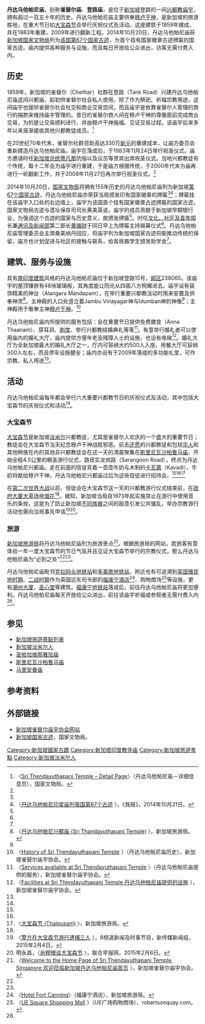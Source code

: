 {{noteTA
|1=zh-cn:印度教;zh-hant:印度教;zh-sg:兴都教;
|2=zh-hans:酒店; zh-hant:酒店; zh-tw:飯店;
|3=zh-hans:泰米尔;zh-hk:泰米爾;zh-tw:坦米爾;zh-sg:淡米尔;
|4=zh-cn:印度庙;zh-hant:印度廟;zh-sg:兴都庙;
}}
{{Infobox religious_building
| name               = 丹达乌他帕尼庙
| image              = SriThendayuthapaniTemple-Singapore-gopuram-20091220.jpg
| image_alt          = 
| caption            = 丹达乌他帕尼庙的纪念塔（Gopuram）
| map_type        = <!-- Singapore -->
| map_caption        = 15 Tank Road
| coordinates        = {{coord|1|17|39.82|N|103|50|35.03|E|type:landmark_region:SG|display=inline,title}}
| religious_affiliation = [[印度教|印度教]]
| proper_name        = 丹达乌他帕尼庙<br />Sri Thendayuthapani Temple<br />ஸ்ரீ தெண்டாயுதபாணி கோவில்
| other_names        = 雀替尔庙<br />Chettiars' Temple
| marathi            = 
| bengali            = 
| location           = {{SGP}}登路（Tank Road）15号<br />[[邮政编码|邮区]]238065
| elevation_m        = 
| deity      = [[室建陀|穆卢干神]]
| important_festivals= 
| architecture_type       = [[达罗毗荼建筑|南印度风格]]
| number_of_temples  = 
| number_of_monuments= 
| inscriptions       = 
| year_completed= 1859年
| founded_by= 印度社群
| website            = [http://www.sttemple.com www.sttemple.com]（新加坡雀替尔庙宇协会）
| designated    = {{designation list|embed=yes|designation1=Singapore|designation1_date=2014年10月20日}}
}}
'''丹达乌他帕尼庙'''，别称'''雀替尔庙'''、'''登路庙'''，是位于[[新加坡|新加坡]]登路的一间[[兴都教|兴都教]][[兴都教庙宇|庙宇]]，拥有超过一百五十年的历史。丹达乌他帕尼庙主要供奉[[室建陀|穆卢干神]]，是新加坡的旅游胜地，在重大节日如[[大宝森节|大宝森节]]会举行庆祝仪式及活动。这座建筑于1859年建成，并在1983年重建，2009年进行翻新工程。2014年10月20日，丹达乌他帕尼庙获[[国家文物局_(新加坡)|新加坡国家文物局]]列为[[新加坡国家古迹|该国第67个国家古迹]]，为首个挂有国家徽章古迹牌匾的国家古迹。庙内提供各种服务与设施，而且每日开放给公众进出，访客无需付费入内。

==历史==
1859年，新加坡的雀替尔（Chettiar）社群在登路（Tank Road）兴建丹达乌他帕尼庙这间兴都庙，起初供雀替尔社会私人使用，除了作为祭祀、祈福宗教用途，这间庙宇也提供雀替尔社会社交和商业交易空间，而且庙宇是依靠雀替尔人管理的商行的捐款来维持庙宇管理的。昔日的雀替尔商人间在穆卢干神的尊像面前完成商业交易，为的是让交易顺利进行，并由穆卢干神施福、见证交易过程。该庙宇后来多年以来渐渐接收其他兴都教徒成员。<ref name="nhb">〈[https://www.nhb.gov.sg/NHBPortal/faces/oracle/webcenter/portalapp/pagehierarchy/Page815.jspx?detContId=NHBSVRAPP61620000046061&_afrLoop=652613341655864&_afrWindowMode=0&_afrWindowId=5n0la2rru_1#%40%3F_afrWindowId%3D5n0la2rru_1%26_afrLoop%3D652613341655864%26detContId%3DNHBSVRAPP61620000046061%26_afrWindowMode%3D0%26_adf.ctrl-state%3Dchtd42zpn_4 Sri Thendayuthapani Temple – Detail Page]{{dead link|date=2017年11月 |bot=InternetArchiveBot |fix-attempted=yes }}〉（丹达乌他帕尼庙－详细信息页），国家文物局。</ref>

在20世纪70年代末，雀替尔社群资助高达330万[[新元|新元]]的重建成本，让庙方委员会重新建造丹达乌他帕尼庙。庙宇在落成后，于1983年11月24日举行祝圣仪式，庙方邀请时任[[新加坡总统|新加坡总统]][[蒂凡那|蒂凡那]]伉俪以及议员等贵宾出席祝圣仪式。当地兴都教徒有个传统，每十二年会为庙宇进行重建，于是庙方根据传统，于2000年代末为庙再进行一轮翻新工作，并于2009年11月27日再次举行祝圣仪式。<ref name="nhb"/>

2014年10月20日，[[国家文物局_(新加坡)|国家文物局]]将拥有155年历史的丹达乌他帕尼庙列为新加坡[[新加坡国家古迹|第67个国家古迹]]，丹达乌他帕尼庙亦荣获当局颁发印有国家徽章的牌匾<ref name="nhb"/><ref name="mypaper">〈[http://mypaper.sg/chinese-news/dan-da-wu-ta-pa-ni-yin-du-miao-lie-wo-guo-di-67ge-gu-ji-20141021 丹达乌他帕尼印度庙列我国第67个古迹] {{Wayback|url=http://mypaper.sg/chinese-news/dan-da-wu-ta-pa-ni-yin-du-miao-lie-wo-guo-di-67ge-gu-ji-20141021 |date=20141029111232 }}〉，《我报》，2014年10月21日。</ref>；牌匾挂在该庙宇入口处的右边墙上，庙宇为该国首个挂有国家徽章古迹牌匾的国家古迹，国家文物局古迹与遗址保存司司长黄美英说，庙宇的成员贡献于新加坡早期银行业，为强调这个古迹的国家与历史意义，故颁发牌匾<ref name="mypaper"/>。时任[[文化、社区及青年部|文化、社区及青年部]]长兼[[通讯及新闻部|通讯及新闻部]]第二部长[[黄循财|黄循财]]于同日早上为牌匾主持揭幕仪式<ref name="mypaper"/>。丹达乌他帕尼庙管理委员会主席桑美纳丹回应，将庙宇列为新加坡国家古迹将能推动传统的保留，庙方也计划促进与社区的接触与联系，给各族裔学生颁发助学金<ref name="mypaper"/>。

==建筑、服务与设施==
具有[[达罗毗荼建筑|南印度建筑]]风格的丹达乌他帕尼庙位于新加坡登路15号，[[邮政编码|邮区]]238065。该庙宇的屋顶镶嵌有48块玻璃板，其角度能让阳光从四面八方照耀进去。庙宇设有装饰精美的神台（Alangara Mandapam），在举行重要兴都教活动时用来安置及供奉神灵<ref name="tourism temple">〈[http://www.yoursingapore.com/content/traveller/zh/browse/see-and-do/culture-and-heritage/places-of-worship/sri-thandayuthapani-temple.html 丹达乌他帕尼兴都庙 (Sri Thandayuthapani Temple)] {{Wayback|url=http://www.yoursingapore.com/content/traveller/zh/browse/see-and-do/culture-and-heritage/places-of-worship/sri-thandayuthapani-temple.html |date=20160304193418 }}〉，新加坡旅游局。</ref>。主神殿的入口处竖立着Jambu Vinayagar神与Idumban神的神像<ref name="homepage"/>；主神殿用于敬奉主神[[室建陀|穆卢干神]]。<ref>〈[http://www.sttemple.com/sri-thendayuthapani-temple/history-of-st-temple.html History of Sri Thendayuthapani Temple] {{Wayback|url=http://www.sttemple.com/sri-thendayuthapani-temple/history-of-st-temple.html |date=20150614094244 }}〉（丹达乌他帕尼庙历史），新加坡雀替尔庙宇协会。</ref>

丹达乌他帕尼庙内所提供的服务包括：会在重要节日{{里}}提供免费膳食（Anna Thaanam）、穿耳洞、[[剃度|剃度]]、举行兴都教结婚典礼等等<ref>〈[http://www.sttemple.com/sri-thendayuthapani-temple/services.html Services available at Sri Thendayuthapani Temple] {{Wayback|url=http://www.sttemple.com/sri-thendayuthapani-temple/services.html |date=20150521163112 }}〉（丹达乌他帕尼庙提供的服务），新加坡雀替尔庙宇协会。</ref>。有意举行婚礼者可以使用庙内的婚礼大厅，庙内提供方便年老及残障人士的设施，也设有电梯<ref name="facilities">〈[http://www.sttemple.com/sri-thendayuthapani-temple/facilities.html Facilities at Sri Thendayuthapani Temple 丹达乌他帕尼庙提供的设施] {{Wayback|url=http://www.sttemple.com/sri-thendayuthapani-temple/facilities.html |date=20150418105721 }}〉，新加坡雀替尔庙宇协会。</ref>。婚礼大厅为全新加坡最大的婚礼大厅之一，厅内可容纳大约500人入座，用餐大厅可容纳300人左右，而且停车设施健全；庙内亦设有于2009年落成的多功能礼堂，可作宗教、私人用途<ref name="facilities"/>。

==活动==
丹达乌他帕尼庙每年都会举行六大重要兴都教节日的庆祝仪式及活动，其中包括大宝森节的庆祝仪式和活动<ref name="tourism temple"/>。

===大宝森节===
[[大宝森节|大宝森节]]是新加坡[[淡米尔人|淡米尔]]兴都教徒，尤其是雀替尔人欢庆的一个盛大的重要节日；教徒会在大宝森节当天纪念穆卢干神战胜邪恶。前去[[还愿|还愿]]的兴都教徒和包括[[新加坡华人|华人]]和其他种族在内的其他非兴都教徒会在这一天的清晨聚集在[[斯里尼瓦沙柏鲁马庙|斯里尼瓦沙柏鲁马庙]]，开始全程4.5公里的朝圣游行仪式，路径实龙岗路（Serangoon Road），终点为丹达乌他帕尼兴都庙。走在前面的信徒背着一壶壶牛奶与木制的[[卡瓦第|卡瓦第]]（Kavadi），牛奶将献给穆卢干神。丹达乌他帕尼兴都庙过后为这些信徒进行招待会。<ref name="tourism temple"/><ref name="nhb"/><ref name="#1">〈[http://www.yoursingapore.com/content/traveller/zh/browse/whats-on/festivals-and-events/thaipusam.html 大宝森节 (Thaipusam)] {{Wayback|url=http://www.yoursingapore.com/content/traveller/zh/browse/whats-on/festivals-and-events/thaipusam.html |date=20150705163544 }}〉，新加坡旅游局。</ref>

在[[新加坡日佔時期|第二次世界大战]]以前，信徒会在大宝森节这一天的兴都教游行仪式结束前，在[[政府大厦大草场|政府大厦大草场]]放[[烟花|烟花]]<ref name="nhb"/>。据知，新加坡当局自1973年起实施禁止在游行中使用音乐的条规，这是为了防止新加坡[[新加坡人|不同族裔]]之间的敌意引发公共骚乱，举办宗教游行活动也需向当局事先申请<ref>〈[http://www.channel8news.sg/news8/20150204-sg-thaipusam/1636854.html 警方在大宝森节游行逮捕三人] {{Wayback|url=http://www.channel8news.sg/news8/20150204-sg-thaipusam/1636854.html |date=20150518083048 }}〉，8频道新闻及时事节目，新传媒新闻组，2015年2月4日。</ref><ref>明永昌，〈[http://www.zaobao.com.sg/realtime/singapore/story20150206-443988 尚穆根谈大宝森节] {{Wayback|url=http://www.zaobao.com.sg/realtime/singapore/story20150206-443988 |date=20150216003535 }}〉，联合早报网，2015年2月6日。</ref>。

===旅游===
[[新加坡旅游局|新加坡旅游局]]将丹达乌他帕尼庙列为旅游景点<ref name="homepage">〈[http://www.sttemple.com/sri-thendayuthapani-temple/about-st-temple.html Welcome to the Home Page of Sri Thendayuthapani Temple, Singapore 欢迎莅临新加坡丹达乌他帕尼庙首页] {{Wayback|url=http://www.sttemple.com/sri-thendayuthapani-temple/about-st-temple.html |date=20150706030159 }}〉，新加坡雀替尔庙宇协会。</ref>。根据旅游局的网站，若旅客有意体验一年一度大宝森节的节日气氛并且见证大宝森节举行的宗教仪式，那么丹达乌他帕尼庙为“必到之处”<ref name="tourism temple"/><ref name="#1"/>。

丹达乌他帕尼庙毗邻[[克拉码头地铁站|克拉码头地铁站]]和[[多美歌地铁站|多美歌地铁站]]，附近也有可追溯到[[新加坡历史#英属时期（1819-1942）|英国殖民地时期]]、[[新加坡日佔時期|二战时期]]作为英国远东司令部的[[福康宁酒店|福康宁酒店]]<ref>〈[http://accommodation.yoursingapore.com/hotels/singapore/singapore/hotel-fort-canning-607613 Hotel Fort Canning]〉（福康宁酒店），新加坡旅游局。</ref>、购物商场<ref>〈[http://www.robertsonquay.com/ue-square.html UE Square Shopping Mall] {{Wayback|url=http://www.robertsonquay.com/ue-square.html |date=20201031133525 }}〉（UE广场购物商场），robertsonquay.com。</ref>等设施，更有[[义安公司|潮州大厦]]、[[圣心堂_(新加坡)|圣心堂]]等建筑。[[福康宁地铁站|福康宁地铁站]]落成后，前往丹达乌他帕尼庙将更加便利。丹达乌他帕尼庙每天开放给公众进出，前往该庙宇祈福或参观者无需付费入内<ref name="tourism temple"/>。

==参见==
{{Portal|新加坡}}
*[[新加坡旅遊景點列表|新加坡旅遊景點列表]]
*[[新加坡淡米尔人|新加坡淡米尔人]]
*[[圣帕加维那雅加庙|圣帕加维那雅加庙]]
*[[斯里尼瓦沙柏鲁马庙|斯里尼瓦沙柏鲁马庙]]
*[[马里安曼庙|马里安曼庙]]

==参考资料==
{{reflist|2}}

==外部链接==
*[http://www.sttemple.com 新加坡雀替尔庙宇协会网站]{{Wayback|url=http://www.sttemple.com/ |date=20201029131353 }}
*[https://www.nhb.gov.sg/NHBPortal/Places/Sites&Monuments/NationalMonuments?_afrLoop=656993915255792&_afrWindowMode=0&_afrWindowId=null#%40%3F_afrWindowId%3Dnull%26_afrLoop%3D656993915255792%26_afrWindowMode%3D0%26_adf.ctrl-state%3Df1bfrilwt_57 新加坡国家古迹]{{dead link|date=2017年11月 |bot=InternetArchiveBot |fix-attempted=yes }}，国家文物局。

{{DEFAULTSORT:Sri Thendayuthapani Temple}}
[[Category:新加坡國家古蹟|Category:新加坡國家古蹟]]
[[Category:新加坡印度教寺庙|Category:新加坡印度教寺庙]]
[[Category:新加坡旅遊景點|Category:新加坡旅遊景點]]
[[Category:新加坡淡米尔人|Category:新加坡淡米尔人]]
